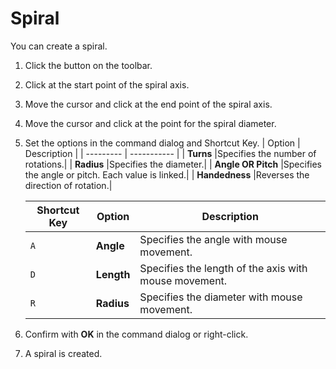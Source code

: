 
# Spiral

You can create a spiral.

<Reference shortcut='' command='Spiral' button='Toolbar' />

1. Click the button on the toolbar.
2. Click at the start point of the spiral axis.
3. Move the cursor and click at the end point of the spiral axis.
4. Move the cursor and click at the point for the spiral diameter.
5. Set the options in the command dialog and Shortcut Key.
   |  Option    | Description |
   |  --------- | ----------- |
   | **Turns** |Specifies the number of rotations.|
   | **Radius** |Specifies the diameter.|
   |  **Angle OR Pitch** |Specifies the angle or pitch. Each value is linked.|
   |  **Handedness** |Reverses the direction of rotation.|

     | Shortcut Key | Option    | Description |
   | ------------ | --------- | ----------- | 
   | `A` | **Angle** |Specifies the angle with mouse movement.|
   | `D` | **Length** |Specifies the length of the axis with mouse movement.|
   | `R` | **Radius** |Specifies the diameter with mouse movement.|
6. Confirm with **OK** in the command dialog or right-click.
7. A spiral is created.
